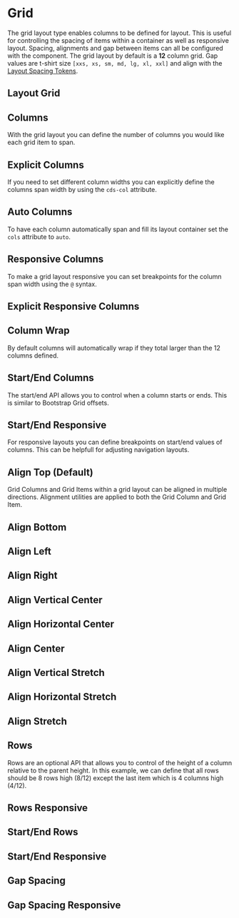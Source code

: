 
<Meta title="Layout/Grid" />

# Grid

The grid layout type enables columns to be defined for layout. This is useful
for controlling the spacing of items within a container as well as responsive
layout. Spacing, alignments and gap between items can all be configured with
the component. The grid layout by default is a **12** column grid.
Gap values are t-shirt size `[xxs, xs, sm, md, lg, xl, xxl]` and align with the [Layout Spacing Tokens](./?path=/docs/experimental-spacing-getting-started--page).

## Layout Grid

<Preview>
  <Story id="stories-layout--grid-layout" />
</Preview>

## Columns

With the grid layout you can define the number of columns you would like each
grid item to span.

<Preview>
  <Story id="stories-layout--grid-layout-columns" />
</Preview>

## Explicit Columns

If you need to set different column widths you can explicitly define the
columns span width by using the `cds-col` attribute.

<Preview>
  <Story id="stories-layout--grid-layout-columns-explicit" />
</Preview>

## Auto Columns

To have each column automatically span and fill its layout container set
the `cols` attribute to `auto`.

<Preview>
  <Story id="stories-layout--grid-layout-columns-auto" />
</Preview>

## Responsive Columns

To make a grid layout responsive you can set breakpoints for the column span
width using the `@` syntax.

<Preview>
  <Story id="stories-layout--grid-layout-columns-responsive" />
</Preview>

## Explicit Responsive Columns

<Preview>
  <Story id="stories-layout--grid-layout-columns-responsive-explicit" />
</Preview>

## Column Wrap

By default columns will automatically wrap if they total larger than the
12 columns defined.

<Preview>
  <Story id="stories-layout--grid-layout-columns-wrap" />
</Preview>

## Start/End Columns

The start/end API allows you to control when a column starts or ends. This is
similar to Bootstrap Grid offsets.

<Preview>
  <Story id="stories-layout--grid-layout-columns-start-end" />
</Preview>

## Start/End Responsive

For responsive layouts you can define breakpoints on start/end values of
columns. This can be helpfull for adjusting navigation layouts.

<Preview>
  <Story id="stories-layout--grid-layout-columns-start-end-responsive" />
</Preview>

## Align Top (Default)

Grid Columns and Grid Items within a grid layout can be aligned in multiple
directions. Alignment utilities are applied to both the Grid Column and Grid Item.

<Preview>
  <Story id="stories-layout--grid-layout-align-top" />
</Preview>

## Align Bottom

<Preview>
  <Story id="stories-layout--grid-layout-align-bottom" />
</Preview>

## Align Left

<Preview>
  <Story id="stories-layout--grid-layout-align-left" />
</Preview>

## Align Right

<Preview>
  <Story id="stories-layout--grid-layout-align-right" />
</Preview>

## Align Vertical Center

<Preview>
  <Story id="stories-layout--grid-layout-align-vertical-center" />
</Preview>

## Align Horizontal Center

<Preview>
  <Story id="stories-layout--grid-layout-align-horizontal-center" />
</Preview>

## Align Center

<Preview>
  <Story id="stories-layout--grid-layout-align-center" />
</Preview>

## Align Vertical Stretch

<Preview>
  <Story id="stories-layout--grid-layout-align-vertical-stretch" />
</Preview>

## Align Horizontal Stretch

<Preview>
  <Story id="stories-layout--grid-layout-align-horizontal-stretch" />
</Preview>

## Align Stretch

<Preview>
  <Story id="stories-layout--grid-layout-align-stretch" />
</Preview>

## Rows

<!-- tbd on API and flexbox support -->

Rows are an optional API that allows you to control of the height of a column
relative to the parent height. In this example, we can define that all rows
should be 8 rows high (8/12) except the last item which is 4 columns high (4/12).

<Preview>
  <Story id="stories-layout--grid-layout-rows" />
</Preview>

## Rows Responsive

<Preview>
  <Story id="stories-layout--grid-layout-rows-responsive" />
</Preview>

## Start/End Rows

<Preview>
  <Story id="stories-layout--grid-layout-rows-start-end" />
</Preview>

## Start/End Responsive

<Preview>
  <Story id="stories-layout--grid-layout-rows-start-end-responsive" />
</Preview>

## Gap Spacing

<Preview>
  <Story id="stories-layout--grid-gap" />
</Preview>

## Gap Spacing Responsive

<Preview>
  <Story id="stories-layout--grid-gap-responsive" />
</Preview>
